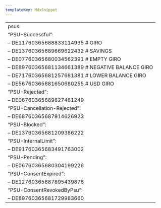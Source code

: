```yaml
---
templateKey: MdxSnippet
---
```



||
|--- |
|psus:|
|“PSU-Successful”:|
|– DE11760365688833114935 # GIRO|
|– DE13760365689669622432 # SAVINGS|
|– DE07760365680034562391 # EMPTY GIRO|
|– DE89760365681134661389 # NEGATIVE BALANCE GIRO|
|– DE71760365681257681381 # LOWER BALANCE GIRO|
|– DE56760365681650680255 # USD GIRO|
|“PSU-Rejected”:|
|– DE06760365689827461249|
|“PSU-Cancellation-Rejected”:|
|– DE68760365687914626923|
|“PSU-Blocked”:|
|– DE13760365681209386222|
|“PSU-InternalLimit”:|
|– DE91760365683491763002|
|“PSU-Pending”:|
|– DE06760365680304199226|
|“PSU-ConsentExpired”:|
|– DE12760365687895439876|
|“PSU-ConsentRevokedByPsu”:|
|– DE89760365681729983660|


